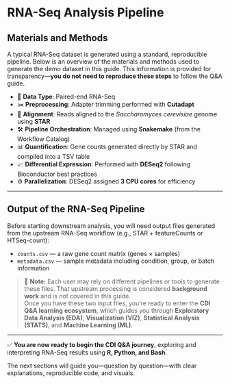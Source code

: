 # RNA-Seq Analysis Pipeline {-}

## Materials and Methods {-}

A typical RNA-Seq dataset is generated using a standard, reproducible pipeline. Below is an overview of the materials and methods used to generate the demo dataset in this guide. This information is provided for transparency—**you do not need to reproduce these steps** to follow the Q&A guide.

- 🧪 **Data Type**: Paired-end RNA-Seq  
- ✂️ **Preprocessing**: Adapter trimming performed with **Cutadapt**  
- 🚀 **Alignment**: Reads aligned to the *Saccharomyces cerevisiae* genome using **STAR**  
- 🛠 **Pipeline Orchestration**: Managed using **Snakemake** (from the Workflow Catalog)  
- 📊 **Quantification**: Gene counts generated directly by STAR and compiled into a TSV table  
- 📈 **Differential Expression**: Performed with **DESeq2** following Bioconductor best practices  
- ⚙️ **Parallelization**: DESeq2 assigned **3 CPU cores** for efficiency

---

## Output of the RNA-Seq Pipeline {-}

Before starting downstream analysis, you will need output files generated from the upstream RNA-Seq workflow (e.g., STAR + featureCounts or HTSeq-count):

- `counts.csv` — a raw gene count matrix (genes × samples)  
- `metadata.csv` — sample metadata including condition, group, or batch information  

> 🎯 **Note:** Each user may rely on different pipelines or tools to generate these files. That upstream processing is considered **background work** and is not covered in this guide.  
> Once you have these two input files, you’re ready to enter the **CDI Q&A learning ecosystem**, which guides you through **Exploratory Data Analysis (EDA)**, **Visualization (VIZ)**, **Statistical Analysis (STATS)**, and **Machine Learning (ML)**.

---

✅ **You are now ready to begin the CDI Q&A journey**, exploring and interpreting RNA-Seq results using **R, Python, and Bash**.

The next sections will guide you—question by question—with clear explanations, reproducible code, and visuals.